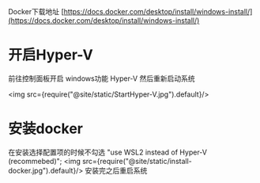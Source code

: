 

Docker下载地址 [https://docs.docker.com/desktop/install/windows-install/](https://docs.docker.com/desktop/install/windows-install/)

# 开启Hyper-V

前往控制面板开启 windows功能 Hyper-V 然后重新启动系统

<img src={require("@site/static/StartHyper-V.jpg").default}/>

# 安装docker

在安装选择配置项的时候不勾选 "use WSL2 instead of Hyper-V (recommebed)";
<img src={require("@site/static/install-docker.jpg").default}/>
安装完之后重启系统


